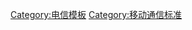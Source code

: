 {{Navbox
 |name = 行動通訊標準
 | title = [[蜂窝网络|蜂窝网络标准]]
 | state = {{{state|autocollapse}}}
 | listclass = hlist
 | above = 

 | group1 = [[0G]]{{tsl|en|radiotelephone|无线电话|}} （1946）
 | list1 =
* [[行動電話系統|MTS]]
* {{tsl|en|Improved Mobile Telephone Service||IMTS}}
* {{tsl|en|Altai （mobile telephone system）||Altai}}
* {{tsl|en|OLT （mobile network）||OLT}}
* {{tsl|en|MTD （mobile network）||MTA - MTB - MTC - MTD}}
* {{tsl|en|Advanced Mobile Telephone System||AMTS}}
* {{tsl|en|Autotel||Autotel （PALM）}}
* {{tsl|en|Autoradiopuhelin||ARP}}
* {{tsl|en|B-Netz||B-Netz}}
* {{tsl|en|AMR radiotelephone network （Czechoslovakia）||AMR}}
 | group2 = [[1G]]（1979）
 | list2 = {{Navbox|child
   | evenodd = swap
   | groupwidth = 10em

   | group1 = [[類比式行動電話系統|AMPS]]家族
   | list1 =
* [[類比式行動電話系統|AMPS - N-AMPS]]
* {{tsl|en|Total Access Communication System||TACS - ETACS}}

   | group2 = 其它
   | list2 =
* {{tsl|en|Nordic Mobile Telephone||NMT}}
* {{tsl|en|C-Netz||C-450}}
* {{tsl|en|Hicap||Hicap}}
* {{tsl|en|Mobitex||Mobitex}}
* {{tsl|en|DataTAC||DataTAC}}

 }}

 | group3 = [[2G]]（1991）
 | list3 = {{Navbox|child
   | evenodd = swap
   | groupwidth = 10em

   | group1 = [[GSM]]/[[3GPP]]家族
   | list1 =
* [[GSM]]
* [[電路交換數據|CSD - HSCSD]]

   | group2 = [[3GPP2]]家族
   | list2 =
* [[CdmaOne|cdmaOne （IS-95）]]

   | group3 = [[類比式行動電話系統|AMPS]]家族
   | list3 =
* [[D-AMPS|D-AMPS （IS-54 and IS-136）]]

   | group4 = 其它
   | list4 =
* [[蜂窝数字分组数据|CDPD]]
* [[集成数字增强网络|iDEN]]
* [[PDC]]
* [[个人手持式电话系统|PHS]]

 }}

 | group4 = [[2G|2G过渡<br />（2.5G, 2.75G）]]
 | list4 = {{Navbox|child
   | evenodd = swap
   | groupwidth = 10em

   | group1 = [[GSM]]/3GPP家族
   | list1 =
* [[GPRS]]
* [[GSM增强数据率演进|EDGE/EGPRS - Evolved EDGE]]

   | group2 = 3GPP2家族
   | list2 =
* [[CDMA2000|CDMA2000 1X]]（TIA/EIA/IS-2000）
* [[CDMA2000|CDMA2000 1X Advanced]]

   | group3 = 其它
   | list3 =
* [[集成数字增强网络|WiDEN]]
* [[數位增強無線電話系統|DECT]]

 }}

 | group5 = [[3G]]（2001）
 | list5 = {{Navbox|child
   | groupwidth = 10em

   | group1 = 3GPP家族
   | list1 =
* [[通用移动通讯系统|UMTS]]
** [[W-CDMA|UTRA-FDD / W-CDMA]]
*** [[FOMA]]
** [[TD-SCDMA|UTRA-TDD LCR / TD-SCDMA]]
** [[通用移动通讯系统|UTRA-TDD HCR / TD-CDMA]]

   | group2 = 3GPP2家族
   | list2 =
* [[EV-DO|CDMA2000 1xEV-DO Release 0]]（TIA/IS-856）

 }}

 | group6 = [[3G|3G过渡<br />（3.5G, 3.75G, 3.9G）]]
 | list6 = {{Navbox|child
   | groupwidth = 10em

   | group1 = 3GPP家族
   | list1 =
* [[高速封包存取|HSPA]]
** [[高速封包存取|HSDPA]]
** [[高速封包存取|HSUPA]]
* [[演进式HSPA|HSPA+]]
** [[演进式HSPA|DC-HSDPA]]
* [[長期演進技術|LTE]]（[[E-UTRA]]）

   | group2 = 3GPP2家族
   | list2 =
* CDMA2000 [[EV-DO|1xEV-DO Revision A]]（TIA/EIA/IS-856-A）
* [[EV-DO|EV-DO Revision B]]（TIA/EIA/IS-856-B）
* [[EV-DO|EV-DO Revision C]]

   | group3 = [[电气电子工程师学会|IEEE]]家族
   | list3 =
* [[WiMAX|Mobile WiMAX]]
** [[IEEE 802.16|IEEE 802.16e]]
* [[正交頻分复用|Flash-OFDM]]
* {{tsl|en|IEEE 802.20||iBurst （IEEE 802.20）}}
* [[WiBro]]

   | group4 = [[欧洲电信标准协会|ETSI]]家族
   | list4 =
* {{tsl|en|HiperMAN||HiperMAN}}

 }}

 | group7 = [[4G]]（2009）<br />{{tsl|en|IMT Advanced||IMT Advanced}} （2013）
 | list7 = {{Navbox|child
   | evenodd = swap
   | groupwidth = 10em

   | group1 = 3GPP家族
   | list1 =
* [[進階長期演進技術|LTE Advanced]]（[[E-UTRA]]）
* [[進階升級版長期演進技術|LTE Advanced Pro]]（4.5G Pro/pre-5G/4.9G） 

   | group2 = IEEE家族
   | list2 =
* [[WiMAX]]（[[IEEE 802.16]]m）
** WiMax 2.1 （<!-- 页面不存在 -->[[LTE-TDD]]/ [[長期演進技術|TD-LTE]]）
** [[WiBro]]

 }}

 <!-- group8 deliberately left blank （{{tsl|en|zebra striping||zebra striping}}） -->

 | group9 = [[5G]]（2019）<br />{{tsl|en|IMT-2020||IMT-2020}} （开发中） 
 | list9 = {{Navbox|child
   | evenodd = swap
   | groupwidth = 10em

   | group1 = 3GPP家族
   | list1 = 
* [[5G NR|NR]]
* <!-- 页面不存在 -->[[NR-IIoT]]
* {{tsl|en|LTE-M||LTE-M}}
* [[NB-IoT]]

   | group2 =其它
   | list2 = 
* <!-- 页面不存在 -->[[DECT-5G]]

 }}

 | group10 = 相关
 | list10 =
* [[蜂窝网络]]
**[[频分多址|FDMA]]
***[[正交頻分多址|OFDMA]]
**[[时分多址|TDMA]]
***{{tsl|en|Self-organized time-division multiple access||STDMA}}
**[[扩频|SSMA]]
***[[分碼多重進接|CDMA]]
**[[空分多址|SDMA]]
* [[頻譜效率]]
* {{tsl|en|Cellular frequencies|蜂窝网络频率|频段}}
** [[GSM频段|GSM]]
** [[UMTS频段|UMTS]]
**[[個人通訊服務|PCS]]
** {{tsl|en|LTE frequency bands||LTE}}
** [[5G NR频段|5G NR]]
* [[移動寬頻]]
* [[Push-to-talk]]
* [[MIMO]]
* [[长期演进语音承载|VoLTE]]
* [[VoNR]]
}}<noinclude>
[[Category:电信模板]]
[[Category:移动通信标准]]
</noinclude>